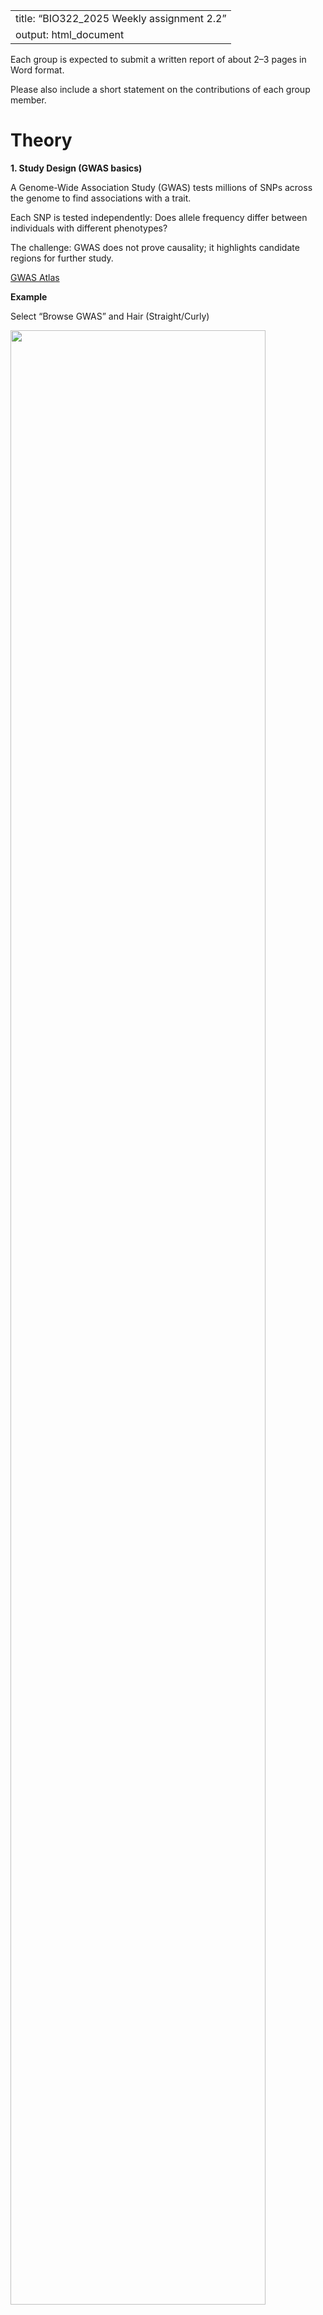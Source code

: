 
---
title: "BIO322_2025 Weekly assignment 2.2"
output: html_document
---


Each group is expected to submit a written report of about 2–3 pages in Word format.

Please also include a short statement on the contributions of each group member.



# Theory


**1. Study Design (GWAS basics)**

A Genome-Wide Association Study (GWAS) tests millions of SNPs across the genome to find associations with a trait.

Each SNP is tested independently: Does allele frequency differ between individuals with different phenotypes?

The challenge: GWAS does not prove causality; it highlights candidate regions for further study.



[GWAS Atlas](https://atlas.ctglab.nl/)


**Example**

Select "Browse GWAS" and Hair (Straight/Curly)

![](GWAS1.png){width=90%}



![](GWAS4.png){width=30%}

Trait / uniqTrait: Hair (Straight/curly)
→ The trait being studied is hair texture — whether it is straight or curly.

Population: EAS
→ The participants are from the East Asian population.

Ncase: 2,346
→ Number of individuals with one hair type (e.g., curly).

Ncontrol: 2,532
→ Number of individuals with the other hair type (e.g., straight).

N: 4,878
→ Total number of participants in the study.

Nsnps: 560,921
→ Number of genetic variants (SNPs) tested in this genome-wide association study.




**2. Manhattan Plot – how to read it**

![](GWAS2.png){width=90%}

X-axis: chromosome position.

Y-axis: –log10(p-value). Higher = stronger evidence of association.

Each dot = one SNP tested.


Tall peaks = genomic regions with SNPs strongly associated with the trait.


**3. QQ Plot – what it shows**


![](GWAS3.png){width=90%}

Q-Q plot = Quantile–Quantile plot comparing observed vs expected p-values.

X-axis: expected distribution under the null (no association).

Y-axis: observed values from the GWAS.

If points follow the diagonal → data looks like random noise (no signal).

If points rise above the line at the tail → excess of small p-values, evidence of real associations.

A strong upward curve = many SNPs truly associated (or confounding such as population stratification).

**4. MAGMA – gene-based test**

![](GWAS6.png){width=90%}





MAGMA aggregates SNP-level results into gene-level statistics.

Helps interpretation by shifting focus from SNPs to biological units (genes, pathways).

Often followed by gene set analysis: enrichment of biological processes or GO terms.

**5. Gene Ontology Analysis - Associated the genes with known functions**

![](GWAS5.png){width=90%}



**Let's see one more example**

Height

https://atlas.ctglab.nl/traitDB/104




![](GWAS7.png){width=30%}

This GWAS analyzed 9,228 European individuals (EUR), testing about 2.4 million SNPs.

One SNP reached genome-wide significance.

The SNP-based heritability (SNP h² = 0.4511) means that about 45% of the variation in this trait can be explained by common genetic variants.


**6. Polygenic architecture – single gene vs many genes**


![](GWAS8.png){width=90%}


Some traits (e.g., Mendelian diseases) are controlled by a single major gene.

Most human traits (height, hair shape, disease risk) are polygenic: influenced by thousands of variants of small effect.

GWAS typically finds many loci with small contributions, rather than one “major” gene.

Polygenicity explains why prediction requires polygenic risk scores rather than single SNPs.


**7. GC table（Genetic Correlation table)**


![](GWAS9.png){width=60%}


This table shows genetic correlations (rg) between the studied trait and other traits.

A high positive rg (e.g., 0.86 for “Relative age voice broke (male)”) means that the two traits share many genetic influences.

Genetic correlation helps reveal shared biological pathways among traits.


Important: Correlation ≠ causation, but it helps identify pleiotropy or shared biology.




# Questions Overview

**Choose two traits from the GWAS Atlas.**


Answer the questions concisely, citing figures/tables from the report where appropriate. 2–3 pages plus annotated figures.

**Q1 Biological basis of the traits**

Assume the potential biological basis of the traits you selected,
from genomic variation, through molecular pathways, to the phenotype (possibly with environments.)



**Q2 Study Design Snapshot**

Task: In 3–4 sentences, summarize and compare the study design for your chosen traits.



**Q3 Reading the Manhattan Plot**

Task: Interpret andn compare the Manhattan plots.
Report the top locus/loci (chromosome or nearest gene label) or annotate the image.


**Q4 What the Q–Q Plot Tells You**

Task: Describe the Q–Q plot patterns. What does that imply?


**Q5 MAGMA: Gene-based Signal**

Task: Examine the MAGMA gene-based results.

List the top  genes (if available) and note whether they coincide with SNP-level peaks.



**Q6 Pick up one or two top genes**, and discuss how these genes are potentially involved in the molecular basis of the traits.


**Q7 Gene Set (Pathway/GO) Signals**

Report any significant gene sets/GO terms shown. 

Pick one enriched term and explain a biologically plausible link to the trait.

**Q8 Polygenic Architecture**

Argue whether the trait appears polygenic or associated with a single geneti signal

**Q9 Genetic Correlation (if available)**

If the report provides genetic correlations, pick one correlated trait. 

Interpret what shared genetic basis could mean here, and why correlation ≠ causation.


**10 From Association to Mechanism**

Propose some simple follow-up experiments to investigate the underlying mechanism to connect genotype to traits that you selected.
